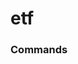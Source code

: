 # etf


### Commands
<ul className='grid grid-cols-1 md:grid-cols-2 lg:grid-cols-3 xl:grid-cols-4 gap-4 -ml-6'>
<ReferenceCard
    title="search"
    description="Search for ETFs. An empty query returns the full list of ETFs from the provider."
    url="etf/search"
    command
/><ReferenceCard
    title="holdings"
    description="Get the holdings for an individual ETF."
    url="etf/holdings"
    command
/><ReferenceCard
    title="info"
    description="ETF Information Overview."
    url="etf/info"
    command
/><ReferenceCard
    title="sectors"
    description="ETF Sector weighting."
    url="etf/sectors"
    command
/><ReferenceCard
    title="holdings_date"
    description="Get the holdings filing date for an individual ETF."
    url="etf/holdings_date"
    command
/><ReferenceCard
    title="holdings_performance"
    description="Get the ETF holdings performance."
    url="etf/holdings_performance"
    command
/><ReferenceCard
    title="countries"
    description="ETF Country weighting."
    url="etf/countries"
    command
/><ReferenceCard
    title="price_performance"
    description="Price performance as a return, over different periods."
    url="etf/price_performance"
    command
/>
</ul>

